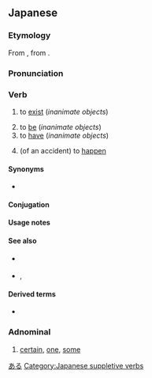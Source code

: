 ==Japanese==
{{wp|存在動詞|lang=ja}}

===Etymology===
{{ja-kanjitab|alt=有る,在る}}
From {{inh|ja|ojp|-}}, from {{inh|ja|jpx-pro|*ari}}.

===Pronunciation===
{{ja-pron|acc=a}}
{{ja-ojad}}

===Verb===
{{ja-verb|type=1|tr=intrans}}

# to [[exist]] (''inanimate objects'')
#: {{ja-usex|テーブルの上に植%木%鉢が'''あります'''。|テーブル の うえ に うえ%き%ばち が '''あります'''。|There '''is''' a flowerpot on top of the table.}}
#: {{ja-usex|汝に幸'''あれ'''。|なんじ に さち '''あれ'''。|I wish you happiness.|lit=May happiness '''exist''' with you.}}
# to [[be]] (''inanimate objects'')
# to [[have]] (''inanimate objects'')
#: {{ja-usex|私の学%校 は 花園が'''あります'''。|わたし の がっ%こう は はなぞの が '''あります'''。|My school '''has''' a flower garden.}}
# (of an accident) to [[happen]]
#: {{ja-usex|何か'''あったら'''連%絡してください。|なにか '''あったら''' れん%らく して ください。|If anything '''happens''', please call me.}}

====Synonyms====
* {{ja-r|linkto=存在|存%在する|そん%ざい する|gloss=to [[exist]]}}

====Conjugation====
{{ja-verbconj|ある|有ら|あら|ara|有り|あり|ari|有る|ある|aru|有る|ある|aru|有れ|あれ|are|有れ|あれ|are|有られる|あられる|arareru|有らせる<br>有らす|あらせる<br>あらす|araseru<br>arasu|有れる|あれる|areru|有ろう|あろう|arō|[[無い]]<br>有らぬ<br>有らん|[[ない]]<br>あらぬ<br>あらん|nai<br>aranu<br>aran|無く(て)<br>有らず|なく(て)<br>あらず|naku(te)<br>arazu|有ります|[[あります]]|arimasu|有った|あった|atta|有って|あって|atte|有れば|あれば|areba}}
{{ja-conj-bungo|あ|irreg-r}}

====Usage notes====
{{ja-uk}}

====See also====
* {{ja-r|居る|いる}} {{qualifier|animate objects}}
* {{ja-r|だ}}, {{ja-r|です}}
{{Japanese basic inflections}}

====Derived terms====
* {{ja-r|気がある|き が ある}}

===Adnominal===
{{ja-pos|adnominal}}

# {{ja-def|或る}} [[certain]], [[one]], [[some]]

[[Category:Japanese basic words|ある]]
[[Category:Japanese suppletive verbs]]